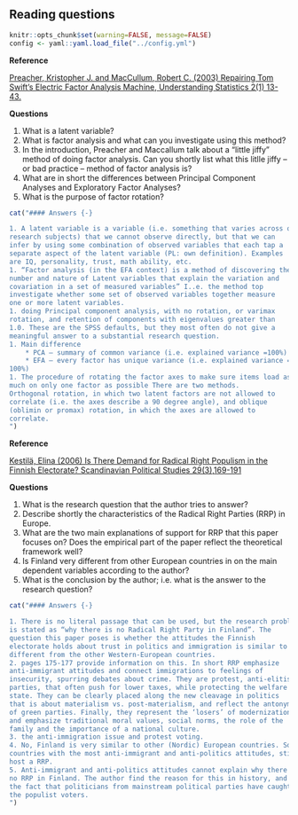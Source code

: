 ## Reading questions

```{r include=FALSE}
knitr::opts_chunk$set(warning=FALSE, message=FALSE)
config <- yaml::yaml.load_file("../config.yml")
```

**Reference**

[Preacher, Kristopher J. and MacCullum, Robert C. (2003) Repairing Tom Swift’s Electric Factor Analysis Machine, Understanding Statistics 2(1) 13-43.](http://kuscholarworks.ku.edu/dspace/bitstream/1808/1492/1/preacher_maccallum_2003.pdf)

**Questions**

1. What is a latent variable? 
1. What is factor analysis and what can you investigate using this method? 
1. In the introduction, Preacher and Maccallum talk about a “little jiffy” method of doing factor analysis. Can you shortly list what this litlle jiffy – or bad practice – method of factor analysis is? 
1. What are in short the differences between Principal Component Analyses and Exploratory Factor Analyses? 
1. What is the purpose of factor rotation? 


```{r echo=FALSE, results = 'asis', eval = config$show_text}
cat("#### Answers {-}

1. A latent variable is a variable (i.e. something that varies across our 
research subjects) that we cannot observe directly, but that we can 
infer by using some combination of observed variables that each tap a 
separate aspect of the latent variable (PL: own definition). Examples 
are IQ, personality, trust, math ability, etc. 
1. “Factor analysis (in the EFA context) is a method of discovering the 
number and nature of Latent variables that explain the variation and 
covariation in a set of measured variables” I..e. the method top 
investigate whether some set of observed variables together measure 
one or more latent variables.  
1. doing Principal component analysis, with no rotation, or varimax 
rotation, and retention of components with eigenvalues greater than 
1.0. These are the SPSS defaults, but they most often do not give a 
meaningful answer to a substantial research question. 
1. Main difference
    * PCA – summary of common variance (i.e. explained variance =100%) 
    * EFA – every factor has unique variance (i.e. explained variance =not 
100%) 
1. The procedure of rotating the factor axes to make sure items load as 
much on only one factor as possible There are two methods. 
Orthogonal rotation, in which two latent factors are not allowed to 
correlate (i.e. the axes describe a 90 degree angle), and oblique 
(oblimin or promax) rotation, in which the axes are allowed to 
correlate.  
")
```

**Reference**

[Kestilä, Elina (2006) Is There Demand for Radical Right Populism in the 
Finnish Electorate? Scandinavian Political Studies 29(3),169-191](https://onlinelibrary.wiley.com/doi/abs/10.1111/j.1467-9477.2006.00148.x)

**Questions**

1. What is the research question that the author tries to answer? 
2. Describe shortly the characteristics of the Radical Right Parties (RRP) in 
Europe. 
3. What are the two main explanations of support for RRP that this paper 
focuses on? Does the empirical part of the paper reflect the theoretical 
framework well?  
4. Is Finland very different from other European countries in on the main 
dependent variables according to the author? 
5. What is the conclusion by the author; i.e. what is the answer to the 
research question? 

```{r echo=FALSE, results = 'asis', eval = config$show_text}
cat("#### Answers {-}

1. There is no literal passage that can be used, but the research problem 
is stated as “why there is no Radical Right Party in Finland”. The 
question this paper poses is whether the attitudes the Finnish 
electorate holds about trust in politics and immigration is similar to or 
different from the other Western-European countries. 
2. pages 175-177 provide information on this. In short RRP emphasize 
anti-immigrant attitudes and connect immigrations to feelings of 
insecurity, spurring debates about crime. They are protest, anti-elitist 
parties, that often push for lower taxes, while protecting the welfare 
state. They can be clearly placed along the new cleavage in politics 
that is about materialism vs. post-materialism, and reflect the antonym 
of green parties. Finally, they represent the ‘losers’ of modernization 
and emphasize traditional moral values, social norms, the role of the 
family and the importance of a national culture. 
3. the anti-immigration issue and protest voting. 
4. No, Finland is very similar to other (Nordic) European countries. Some 
countries with the most anti-immigrant and anti-politics attitudes, still 
host a RRP. 
5. Anti-immigrant and anti-politics attitudes cannot explain why there is 
no RRP in Finland. The author find the reason for this in history, and 
the fact that politicians from mainstream political parties have caught 
the populist voters. 
")
```
